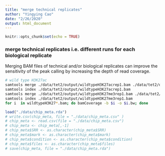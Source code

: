 ```yaml
---
title: "merge technical replicates"
author: "Yingying Cao"
date: "2/26/2020"
output: html_document
---
```


```r
knitr::opts_chunk$set(echo = TRUE)
```


### merge technical replicates i.e. different runs for each biological replicate
Merging BAM files of technical and/or biological replicates can improve the sensitivity of the peak calling by increasing the depth of read coverage. 

```bash
# wild type H3K27ac
samtools merge ./data/tet2/output/wildtypeH3K27acrep1.bam ./data/tet2/output/SRR925642_sorted.bam ./data/tet2/output/SRR925643_sorted.bam 
samtools index ./data/tet2/output/wildtypeH3K27acrep1.bam
samtools merge ./data/tet2/output/wildtypeH3K27me3rep1.bam ./data/tet2/output/SRR925644_sorted.bam ./data/tet2/output/SRR925644_sorted.bam ./data/tet2/output/SRR925646_sorted.bam
samtools index ./data/tet2/output/wildtypeH3K27me3rep1.bam
for i  in wildtypeH3K27*.bam; do bamCoverage -b $i -o $i.bw; done

```

```r
load("./data/chip_meta.rda")
# write.csv(chip_meta, file = "./data/chip_meta.csv" ) 
# chip_meta <- read.csv(file = "./data/chip_meta.csv")
# chip_meta <- chip_meta[,-1]
# chip_meta$SRR <- as.character(chip_meta$SRR)
# chip_meta$mark <- as.character(chip_meta$mark)
# chip_meta$condition <- as.character(chip_meta$condition)
# chip_meta$files <- as.character(chip_meta$files)
# save(chip_meta, file = "./data/chip_meta.rda")
```

